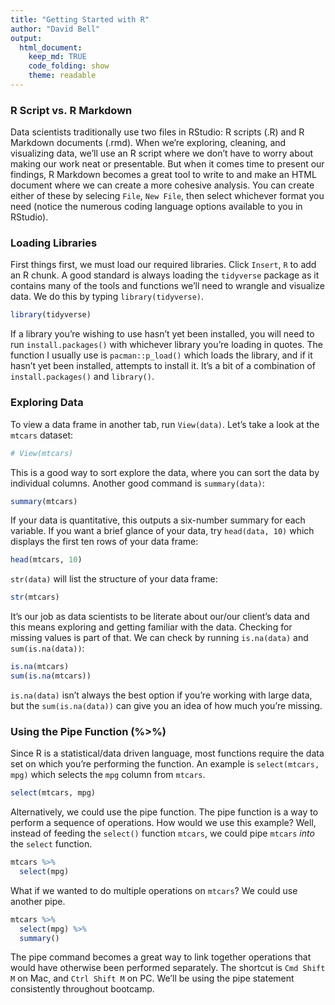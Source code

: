 ```yaml
---
title: "Getting Started with R"
author: "David Bell"
output: 
  html_document:
    keep_md: TRUE
    code_folding: show
    theme: readable
---
```


### R Script vs. R Markdown

Data scientists traditionally use two files in RStudio: R scripts (.R) and R Markdown documents (.rmd). When we're exploring, cleaning, and visualizing data, we'll use an R script where we don't have to worry about making our work neat or presentable. But when it comes time to present our findings, R Markdown becomes a great tool to write to and make an HTML document where we can create a more cohesive analysis. You can create either of these by selecing `File`, `New File`, then select whichever format you need (notice the numerous coding language options available to you in RStudio).

### Loading Libraries

First things first, we must load our required libraries. Click `Insert`, `R` to add an R chunk. A good standard is always loading the `tidyverse` package as it contains many of the tools and functions we'll need to wrangle and visualize data. We do this by typing `library(tidyverse)`.

```r
library(tidyverse)
```

If a library you're wishing to use hasn't yet been installed, you will need to run `install.packages()` with whichever library you're loading in quotes. The function I usually use is `pacman::p_load()` which loads the library, and if it hasn't yet been installed, attempts to install it. It's a bit of a combination of `install.packages()` and `library()`.

### Exploring Data

To view a data frame in another tab, run `View(data)`. Let's take a look at the `mtcars` dataset:

```r
# View(mtcars)
```

This is a good way to sort explore the data, where you can sort the data by individual columns. Another good command is `summary(data)`:

```r
summary(mtcars)
```
If your data is quantitative, this outputs a six-number summary for each variable. If you want a brief glance of your data, try `head(data, 10)` which displays the first ten rows of your data frame:

```r
head(mtcars, 10)
```
`str(data)` will list the structure of your data frame:

```r
str(mtcars)
```

It's our job as data scientists to be literate about our/our client's data and this means exploring and getting familiar with the data. Checking for missing values is part of that. We can check by running `is.na(data)` and `sum(is.na(data))`:

```r
is.na(mtcars)
sum(is.na(mtcars))
```

`is.na(data)` isn't always the best option if you're working with large data, but the `sum(is.na(data))` can give you an idea of how much you're missing. 

### Using the Pipe Function (%>%)

Since R is a statistical/data driven language, most functions require the data set on which you're performing the function. An example is `select(mtcars, mpg)` which selects the `mpg` column from `mtcars`.

```r
select(mtcars, mpg)
```
Alternatively, we could use the pipe function. The pipe function is a way to perform a sequence of operations. How would we use this example? Well, instead of feeding the `select()` function `mtcars`, we could pipe `mtcars` *into* the `select` function.

```r
mtcars %>% 
  select(mpg)
```
What if we wanted to do multiple operations on `mtcars`? We could use another pipe.

```r
mtcars %>% 
  select(mpg) %>% 
  summary()
```
The pipe command becomes a great way to link together operations that would have otherwise been performed separately. The shortcut is `Cmd Shift M` on Mac, and `Ctrl Shift M` on PC. We'll be using the pipe statement consistently throughout bootcamp.




